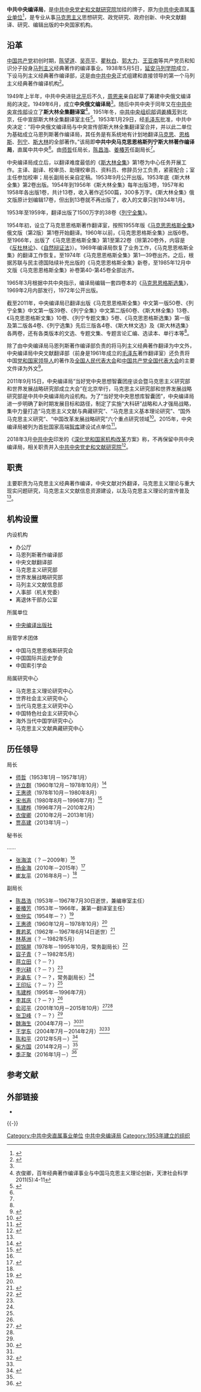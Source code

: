 {{Infobox PRCG
|中共机构名称=中共中央编译局
|牌子挂在=[[中共中央党史和文献研究院|中共中央党史和文献研究院]]
|标志1=Danghui_R.svg
|标志1说明=
|职位1=局长
|人员1=[[贾高建|贾高建]]
|职位2=
|人员2=
|职位3=
|人员3=
|职位4=
|人员4=
|上级机构=[[中国共产党中央委员会|中国共产党中央委员会]]
|机构类型=[[中共中央|中共中央]]直属[[事业单位|事业单位]]
|撤销时间=2018年
|接替者=[[中共中央党史和文献研究院|中共中央党史和文献研究院]]
|组织法规=
|成立时间=
|地址1=[[北京市|北京市]][[西城区|西城区]][[西斜街_(西城区)|西斜街]]36号
|邮址1=
|邮编1=100032
|场所2=
|地址2=
|官网=[http://www.cctb.net 中共中央编译局]
}}
{{NoteTA
|G1=PP
|G3=Military
|G5=Shipname
|G4=地名}}
'''中共中央编译局'''，是[[中共中央党史和文献研究院|中共中央党史和文献研究院]]加挂的牌子，原为[[中国共产党中央委员会|中共中央]]直属[[事业单位|事业单位]]<ref>{{Cite web|url=http://cpc.people.com.cn/GB/64114/index.html|title=中共中央直属单位|accessdate=2017-10-13|publisher=人民网|archive-date=2020-05-08|archive-url=https://web.archive.org/web/20200508025501/http://cpc.people.com.cn/GB/64114/index.html|dead-url=no}}</ref>，是专业从事[[马克思主义|马克思主义]]思想研究、政党研究、政府创新、中央文献翻译、研究、编辑出版的中央国家机构。

==沿革==
[[中国共产党|中国共产党]]初创时期，[[陈望道|陈望道]]、[[吴亮平|吴亮平]]、[[瞿秋白|瞿秋白]]、[[郭大力|郭大力]]、[[王亚南|王亚南]]等共产党员和知识分子投身[[马克思列宁主义|马列主义]]经典著作的编译事业。1938年5月5日，[[延安马列学院|延安马列学院]]成立，下设马列主义经典著作编译部，这是由[[中国共产党中央委员会|中共中央]]正式组建和直接领导的第一个马列主义经典著作编译机构<ref name="js">{{Cite web|url=http://www.cctb.net/topic/jd90/wjdt/201106/t20110630_28712.html|title=中央编译局召开庆祝建党90周年大会|date=2011-06-30|publisher=中共中央编译局|accessdate=2017-10-13|archive-date=2013-04-06|archive-url=https://web.archive.org/web/20130406110434/http://www.cctb.net/topic/jd90/wjdt/201106/t20110630_28712.html|dead-url=no}}</ref>。

1949年上半年，中共中央进驻[[北平市|北平]]后不久，[[周恩来|周恩来]]亲自起草了筹建中央俄文编译局的决定。1949年6月，成立'''中央俄文编译局'''<ref name="js" />。随后中共中央于同年又在[[中共中央宣传部|中共中央宣传部]]设立了'''斯大林全集翻译室'''<ref name="yi">衣俊卿，百年经典著作编译事业与中国马克思主义理论创新，天津社会科学2011(5):4-11</ref>。1951年冬，[[中共中央组织部|中共中央组织部]]调[[姜椿芳|姜椿芳]]到北京，任中宣部斯大林全集翻译室主任<ref name="zgfyxh">{{Cite web|url=http://www.tac-online.org.cn/index.php?m=content&c=index&a=show&catid=428&id=2425|title=纪恒俊、姜廷：父亲姜椿芳的革命翻译家与出版家之路|date=2016-01-12|publisher=中国翻译协会|accessdate=2017-10-13|archive-date=2020-11-04|archive-url=https://web.archive.org/web/20201104102248/http://www.tac-online.org.cn/index.php?m=content&c=index&a=show&catid=428&id=2425|dead-url=no}}</ref>。1953年1月29日，经[[毛泽东|毛泽东]]批准，中共中央决定：“将中央俄文编译局与中央宣传部斯大林全集翻译室合并，并以此二单位为基础成立马恩列斯著作编译局，其任务是有系统地有计划地翻译[[马克思|马克思]]、[[恩格斯|恩格斯]]、[[列宁|列宁]]、[[斯大林|斯大林]]的全部著作。”该局即'''中共中央马克思恩格斯列宁斯大林著作编译局'''，直属中共中央<ref name="yi" />。由[[师哲|师哲]]任局长，[[陈昌浩|陈昌浩]]、[[姜椿芳|姜椿芳]]任副局长<ref name="zgfyxh" />。

中央编译局成立后，以翻译难度最低的《[[斯大林全集|斯大林全集]]》第1卷为中心任务开展工作。主译、副译、校审员、助理校审员、资料员、修辞员分工负责，紧密配合；室主任参加校审；局长副局长亲自定稿。1953年9月公开出版。1953年底《斯大林全集》第2卷出版。1954年到1956年《斯大林全集》每年出版3卷，1957年和1958年各出版1卷，共计13卷，收入著作近500篇，300多万字。《斯大林全集》俄文版原计划编辑17卷，但出到13卷就不再出版了，收入的文章只到1934年1月。

1953年至1959年，翻译出版了1500万字的38卷《[[列宁全集|列宁全集]]》。

1954年初，设立了马克思恩格斯著作翻译室，按照1955年版《[[马克思恩格斯全集|马克思恩格斯全集]]》俄文版（第2版）第1卷开始翻译。1960年以前，《马克思恩格斯全集》出版6卷。至1966年，出版了《马克思恩格斯全集》第1至第22卷（除第20卷外，内容是《[[反杜林论|反杜林论]]》、《[[自然辩证法|自然辩证法]]》）。1969年编译局恢复了业务工作，《马克思恩格斯全集》的翻译工作恢复。至1974年《马克思恩格斯全集》第1—39卷出齐。之后，根据苏联与民主德国陆续补充出版的《马克思恩格斯全集》新卷，至1985年12月中文版《马克思恩格斯全集》补卷第40-第45卷全部出齐。

1965年3月根据中共中央指示，编译局编辑一套四卷本的《[[马克思恩格斯选集|马克思恩格斯选集]]》，1969年2月内部发行，1972年公开出版。

截至2011年，中央编译局已翻译出版《马克思恩格斯全集》中文第一版50卷、《列宁全集》中文第一版39卷、《列宁全集》中文第二版60卷、《斯大林全集》13卷、《马克思恩格斯文集》10卷、《列宁专题文集》5卷、《马克思恩格斯选集》第一版及第二版各4卷、《列宁选集》先后三版各4卷、《斯大林文选》及《斯大林选集》各两卷，还有各类版本的文选、专题文集、专题言论汇编、选读本、单行本等<ref name="js" />。

除了由中央编译局马恩列斯著作编译部负责的将马列主义经典著作翻译为中文外，中央编译局中央文献翻译部（前身是1961年成立的[[毛泽东|毛泽东]]著作翻译室）还负责将中国[[党和国家领导人|党和国家领导人]]的著作及[[全国人民代表大会|全国人民代表大会]]和[[中国共产党全国代表大会|中国共产党全国代表大会]]的主要文件译为外文<ref>{{Cite web|url=http://news.youth.cn/gn/201505/t20150504_6610782.htm|title=中央编译局眼中哪些词最难翻|date=2015-05-04|publisher=中国青年网|accessdate=2017-10-13|archive-date=2017-10-13|archive-url=https://web.archive.org/web/20171013172840/http://news.youth.cn/gn/201505/t20150504_6610782.htm|dead-url=no}}</ref>。

2011年9月15日，中央编译局“当好党中央思想智囊团座谈会暨马克思主义研究部和世界发展战略研究部成立大会”在北京举行，马克思主义研究部和世界发展战略研究部是中共中央编译局内设机构。为了“当好党中央思想库智囊团”，中央编译局进一步明确了新时期发展目标和路径，制定了实施“大科研”战略和人才强局战略，集中力量打造“马克思主义文献与典藏研究”、“马克思主义基本理论研究”、“国外马克思主义研究”、“中国改革发展战略研究”六个重点研究领域<ref>{{Cite web|url=http://news.china.com.cn/txt/2011-09/15/content_23425266.htm|title=中央编译局马克思主义研究部、世界发展战略研究部今日成立|date=2011-09-15|publisher=中国网|accessdate=2017-10-13|archive-date=2015-06-05|archive-url=https://web.archive.org/web/20150605200431/http://news.china.com.cn/txt/2011-09/15/content_23425266.htm|dead-url=no}}</ref>。2015年，中央编译局被列为首批国家高端[[智库|智库]]建设试点单位<ref name="jj">{{Cite web|url=http://www.cctb.net/introduce/|title=本局介绍|accessdate=2017-10-13|author=|date=|publisher=中共中央编译局|language=|quote=|archive-date=2015-01-10|archive-url=https://web.archive.org/web/20150110103144/http://www.cctb.net/introduce/|dead-url=no}}</ref>。

2018年3月[[中国共产党中央委员会|中共中央]]印发的《[[深化党和国家机构改革|深化党和国家机构改革]]方案》称，不再保留中共中央编译局，相关职责并入[[中共中央党史和文献研究院|中共中央党史和文献研究院]]<ref>{{Cite web|url=http://www.xinhuanet.com/2018-03/21/c_1122570517.htm|title=中共中央印发《深化党和国家机构改革方案》|date=2018-03-21|publisher=新华网|accessdate=2018-03-21|archive-date=2020-05-30|archive-url=https://web.archive.org/web/20200530162114/http://www.xinhuanet.com/2018-03/21/c_1122570517.htm|dead-url=yes}}</ref>。

==职责==
主要职责为马克思主义经典著作编译，中央文献对外翻译，马克思主义理论与重大现实问题研究，马克思主义文献信息资源建设，以及马克思主义理论的宣传普及<ref name="jj" />。

==机构设置==
{{col-begin}}
{{col-2}}
;内设机构
*办公厅
*马恩列斯著作编译部
*中央文献翻译部
*马克思主义研究部
*世界发展战略研究部
*马列主义文献信息部
*人事部（机关党委）
*离退休干部办公室

;所属单位
*[[中央编译出版社|中央编译出版社]]

{{col-2}}
;局管学术团体
*中国马克思恩格斯研究会
*中国国际共运史学会
*中国索引学会

;局属研究中心
*马克思主义理论研究中心
*世界社会主义研究中心
*当代马克思主义研究中心
*中国特色社会主义研究中心
*海外当代中国学研究中心
*马克思主义文献典藏研究中心
{{col-end}}

==历任领导==
{{col-begin}}
{{col-2}}
;局长
*[[师哲|师哲]]（1953年1月－1957年1月）
*[[许立群_(1917年)|许立群]]（1960年12月－1978年10月）<ref name="hui">{{Cite web|url=http://www.cctb.net/topic/jd90/jshg/201108/t20110805_29005.htm|title=“灰皮书”、托洛茨基资料及其他|date=2011-08-05|publisher=中共中央编译局|accessdate=2017-10-13|archive-date=2017-10-13|archive-url=https://web.archive.org/web/20171013225157/http://www.cctb.net/topic/jd90/jshg/201108/t20110805_29005.htm|dead-url=no}}</ref>
*[[王惠德|王惠德]]（1978年10月－1980年8月）
*[[宋书声|宋书声]]（1980年8月－1996年7月）<ref name="ellj">{{Cite web|url=http://cpc.people.com.cn/GB/64114/83480/83483/10647805.html|title=中央编译局举行图书馆建馆60周年座谈会|date=2009-12-24|publisher=中国共产党新闻网|accessdate=2017-10-13|archive-date=2010-10-17|archive-url=https://web.archive.org/web/20101017135740/http://cpc.people.com.cn/GB/64114/83480/83483/10647805.html|dead-url=no}}</ref>
*[[韦建桦|韦建桦]]（1996年7月－2010年2月）
*[[衣俊卿|衣俊卿]]（2010年2月－2013年1月）
*[[贾高建|贾高建]]（2013年1月－）

;秘书长

……
*[[张海滨|张海滨]]（？－2009年）<ref name="ellj" />
*[[杨金海_(1955年)|杨金海]]（2010年－2015年）<ref name="cuiyp">{{Cite web|url=http://district.ce.cn/newarea/sddy/201608/24/t20160824_15191919.shtml|title=崔友平任中央编译局秘书长|author=|date=2016-08-24|publisher=中国经济网|accessdate=2017-10-13|archive-date=2020-11-04|archive-url=https://web.archive.org/web/20201104052841/http://district.ce.cn/newarea/sddy/201608/24/t20160824_15191919.shtml|dead-url=no}}</ref>
*[[崔友平|崔友平]]（2016年8月－）<ref name="cuiyp" />

{{col-2}}
;副局长
*[[陈昌浩|陈昌浩]]（1953年－1967年7月30日逝世，兼编审室主任）
*[[姜椿芳|姜椿芳]]（1953年－1966年，兼第一翻译室主任）
*[[张仲实|张仲实]]（1954年－？）<ref>{{Cite web|url=http://www.cssn.cn/zhx/zx_mkszyzx/201604/t20160414_2966748_5.shtml|title=马克思主义传播者的杰出代表－－张仲实|author=杨金海|publisher=传记文学2015年第12期|accessdate=2017-10-13|archive-date=2020-11-04|archive-url=https://web.archive.org/web/20201104044834/http://www.cssn.cn/zhx/zx_mkszyzx/201604/t20160414_2966748_5.shtml|dead-url=no}}</ref>
*[[王惠德|王惠德]]（1960年12月－1978年10月）<ref name="hui" />
*[[曹若茗|曹若茗]]（1962年－1967年6月14日逝世）<ref>{{Cite web|url=http://www.zsda.gov.cn/plus/view.php?aid=352218|title=曹若茗|date=2011-09-16|publisher=中山市档案局政务网|archiveurl=https://web.archive.org/web/20171013225030/http://www.zsda.gov.cn/plus/view.php?aid=352218|archivedate=2017-10-13|deadurl=yes|accessdate=2017-10-13}}</ref>
*[[林基洲|林基洲]]（？－1982年5月）
*[[顾锦屏|顾锦屏]]（1978年－1995年10月，常务副局长）<ref>{{Cite web|url=http://news.xinhuanet.com/zgjx/2015-05/07/c_134216748.htm|title=中央编译局顾锦屏：64载编译经典 信仰铸就崇高|date=2015-05-07|publisher=中国记协网}}</ref>
*[[容子青|容子青]]（？－1982年5月）
*[[蒋立田|蒋立田]]（？－？）
*[[李兴耕|李兴耕]]（？－？）<ref name="ellj" />
*[[尹承东|尹承东]]（？－？，常务副局长）<ref name="ellj" />
*[[王印坛|王印坛]]（？－？）<ref name="ellj" />
*[[韦建桦|韦建桦]]（1995年－1996年7月）
*[[李其庆|李其庆]]（？－？）<ref name="ellj" />
*[[俞可平|俞可平]]（2001年10月－2015年10月）<ref>{{Cite web|url=http://news.qq.com/a/20151028/054828.htm|title=俞可平弃仕途赴北大教书背后的官场用人逻辑|date=2015-10-28|publisher=腾讯|accessdate=2017-10-13|archive-date=2020-11-16|archive-url=https://web.archive.org/web/20201116081537/https://news.qq.com/a/20151028/054828.htm|dead-url=no}}</ref><ref name="ellj" />
*[[张卫峰|张卫峰]]（？－？）<ref name="ellj" />
*[[魏海生|魏海生]]（2004年7月－）<ref>{{Cite web|url=http://cpc.people.com.cn/GB/64114/83480/10657410.html|title=副局长：魏海生|date=2009-12-26|publisher=中国共产党新闻网|accessdate=2017-10-13|archive-date=2013-09-25|archive-url=https://web.archive.org/web/20130925053640/http://cpc.people.com.cn/GB/64114/83480/10657410.html|dead-url=no}}</ref><ref name="ellj" />
*[[王学东_(1953年)|王学东]]（2004年7月－2014年2月）<ref name="chaifg">{{Cite web|url=http://news.163.com/14/0208/10/9KIB1T2A00014JB5.html|title=柴方国任中央编译局副局长 王学东不再担任|date=2014-02-08|publisher=网易|access-date=2017-10-13|archive-url=https://web.archive.org/web/20171013225000/http://news.163.com/14/0208/10/9KIB1T2A00014JB5.html|archive-date=2017-10-13|dead-url=yes}}</ref><ref name="ellj" />
*[[陈和平_(1962年)|陈和平]]（2012年5月－）<ref>{{Cite web|url=http://www.cctb.net/introduce/jld/201206/t20120606_33756.htm|title=副局长：陈和平|date=2012-06-06|publisher=中共中央编译局|accessdate=2017-10-13|archive-date=2013-08-22|archive-url=https://web.archive.org/web/20130822114628/http://www.cctb.net/introduce/jld/201206/t20120606_33756.htm|dead-url=no}}</ref>
*[[柴方国|柴方国]]（2014年2月－）<ref name="chaifg" />
*[[季正聚|季正聚]]（2016年1月－）<ref>{{Cite web|url=http://news.ifeng.com/a/20160108/46996427_0.shtml|title=季正聚任中央编译局副局长|date=2016-01-08|publisher=凤凰网|accessdate=2017-10-13|archive-date=2019-05-13|archive-url=https://web.archive.org/web/20190513040524/http://news.ifeng.com/a/20160108/46996427_0.shtml|dead-url=no}}</ref>
{{col-end}}

==参考文献==
{{Reflist}}

==外部链接==
*{{official}}
{{-}}
{{中国共产党的有关信息|中央}}
{{中共中央直属机构|现}}
{{国家高端智库建设}}
{{参照公务员法管理}}
{{Authority control}}
[[Category:中共中央直属事业单位|Category:中共中央直属事业单位]]
[[Category:中共中央编译局|]]
[[Category:1953年建立的组织|Category:1953年建立的组织]]
